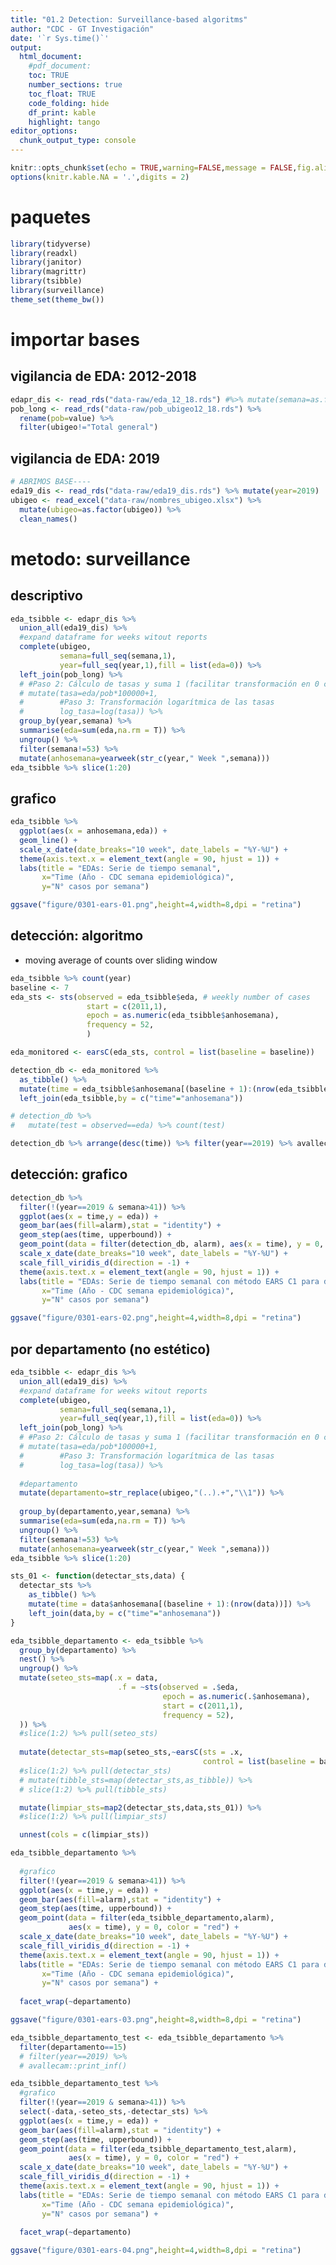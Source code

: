 ```yaml
---
title: "01.2 Detection: Surveillance-based algoritms"
author: "CDC - GT Investigación"
date: '`r Sys.time()`'
output: 
  html_document:
    #pdf_document:
    toc: TRUE
    number_sections: true
    toc_float: TRUE
    code_folding: hide
    df_print: kable
    highlight: tango
editor_options: 
  chunk_output_type: console
---
```


```r
knitr::opts_chunk$set(echo = TRUE,warning=FALSE,message = FALSE,fig.align = "center")
options(knitr.kable.NA = '.',digits = 2)
```

# paquetes

```r
library(tidyverse)
library(readxl)
library(janitor)
library(magrittr)
library(tsibble)
library(surveillance)
theme_set(theme_bw())
```

# importar bases

## vigilancia de EDA: 2012-2018

```r
edapr_dis <- read_rds("data-raw/eda_12_18.rds") #%>% mutate(semana=as.factor(semana))
pob_long <- read_rds("data-raw/pob_ubigeo12_18.rds") %>% 
  rename(pob=value) %>% 
  filter(ubigeo!="Total general")
```

## vigilancia de EDA: 2019

```r
# ABRIMOS BASE----
eda19_dis <- read_rds("data-raw/eda19_dis.rds") %>% mutate(year=2019)
ubigeo <- read_excel("data-raw/nombres_ubigeo.xlsx") %>% 
  mutate(ubigeo=as.factor(ubigeo)) %>% 
  clean_names()
```

# metodo: surveillance

## descriptivo

```r
eda_tsibble <- edapr_dis %>% 
  union_all(eda19_dis) %>% 
  #expand dataframe for weeks witout reports
  complete(ubigeo,
           semana=full_seq(semana,1),
           year=full_seq(year,1),fill = list(eda=0)) %>% 
  left_join(pob_long) %>% 
  # #Paso 2: Cálculo de tasas y suma 1 (facilitar transformación en 0 casos)
  # mutate(tasa=eda/pob*100000+1,
  #        #Paso 3: Transformación logarítmica de las tasas
  #        log_tasa=log(tasa)) %>% 
  group_by(year,semana) %>% 
  summarise(eda=sum(eda,na.rm = T)) %>% 
  ungroup() %>% 
  filter(semana!=53) %>% 
  mutate(anhosemana=yearweek(str_c(year," Week ",semana))) 
eda_tsibble %>% slice(1:20)
```

## grafico

```r
eda_tsibble %>% 
  ggplot(aes(x = anhosemana,eda)) +
  geom_line() + 
  scale_x_date(date_breaks="10 week", date_labels = "%Y-%U") +
  theme(axis.text.x = element_text(angle = 90, hjust = 1)) +
  labs(title = "EDAs: Serie de tiempo semanal",
       x="Time (Año - CDC semana epidemiológica)",
       y="N° casos por semana")
```

```r
ggsave("figure/0301-ears-01.png",height=4,width=8,dpi = "retina")
```

## detección: algoritmo

- moving average of counts over sliding window

```r
eda_tsibble %>% count(year)
baseline <- 7
eda_sts <- sts(observed = eda_tsibble$eda, # weekly number of cases
                 start = c(2011,1),
                 epoch = as.numeric(eda_tsibble$anhosemana),
                 frequency = 52,
                 )

eda_monitored <- earsC(eda_sts, control = list(baseline = baseline))

detection_db <- eda_monitored %>% 
  as_tibble() %>% 
  mutate(time = eda_tsibble$anhosemana[(baseline + 1):(nrow(eda_tsibble))]) %>% 
  left_join(eda_tsibble,by = c("time"="anhosemana"))

# detection_db %>% 
#   mutate(test = observed==eda) %>% count(test)

detection_db %>% arrange(desc(time)) %>% filter(year==2019) %>% avallecam::print_inf()
```

## detección: grafico

```r
detection_db %>% 
  filter(!(year==2019 & semana>41)) %>% 
  ggplot(aes(x = time,y = eda)) +
  geom_bar(aes(fill=alarm),stat = "identity") +
  geom_step(aes(time, upperbound)) +
  geom_point(data = filter(detection_db, alarm), aes(x = time), y = 0, color = "red") +
  scale_x_date(date_breaks="10 week", date_labels = "%Y-%U") +
  scale_fill_viridis_d(direction = -1) +
  theme(axis.text.x = element_text(angle = 90, hjust = 1)) +
  labs(title = "EDAs: Serie de tiempo semanal con método EARS C1 para detección de brotes",
       x="Time (Año - CDC semana epidemiológica)",
       y="N° casos por semana")
```

```r
ggsave("figure/0301-ears-02.png",height=4,width=8,dpi = "retina")
```

## por departamento (no estético)

```r
eda_tsibble <- edapr_dis %>% 
  union_all(eda19_dis) %>% 
  #expand dataframe for weeks witout reports
  complete(ubigeo,
           semana=full_seq(semana,1),
           year=full_seq(year,1),fill = list(eda=0)) %>% 
  left_join(pob_long) %>% 
  # #Paso 2: Cálculo de tasas y suma 1 (facilitar transformación en 0 casos)
  # mutate(tasa=eda/pob*100000+1,
  #        #Paso 3: Transformación logarítmica de las tasas
  #        log_tasa=log(tasa)) %>% 
  
  #departamento
  mutate(departamento=str_replace(ubigeo,"(..).+","\\1")) %>% 
  
  group_by(departamento,year,semana) %>% 
  summarise(eda=sum(eda,na.rm = T)) %>% 
  ungroup() %>% 
  filter(semana!=53) %>% 
  mutate(anhosemana=yearweek(str_c(year," Week ",semana))) 
eda_tsibble %>% slice(1:20)
```

```r
sts_01 <- function(detectar_sts,data) {
  detectar_sts %>% 
    as_tibble() %>% 
    mutate(time = data$anhosemana[(baseline + 1):(nrow(data))]) %>% 
    left_join(data,by = c("time"="anhosemana")) 
}

eda_tsibble_departamento <- eda_tsibble %>% 
  group_by(departamento) %>% 
  nest() %>% 
  ungroup() %>% 
  mutate(seteo_sts=map(.x = data,
                        .f = ~sts(observed = .$eda,
                                  epoch = as.numeric(.$anhosemana),
                                  start = c(2011,1),
                                  frequency = 52),
  )) %>% 
  #slice(1:2) %>% pull(seteo_sts)
  
  mutate(detectar_sts=map(seteo_sts,~earsC(sts = .x,
                                           control = list(baseline = baseline)))) %>% 
  #slice(1:2) %>% pull(detectar_sts)
  # mutate(tibble_sts=map(detectar_sts,as_tibble)) %>% 
  # slice(1:2) %>% pull(tibble_sts)

  mutate(limpiar_sts=map2(detectar_sts,data,sts_01)) %>% 
  #slice(1:2) %>% pull(limpiar_sts)

  unnest(cols = c(limpiar_sts)) 
```

```r
eda_tsibble_departamento %>% 
  
  #grafico
  filter(!(year==2019 & semana>41)) %>% 
  ggplot(aes(x = time,y = eda)) +
  geom_bar(aes(fill=alarm),stat = "identity") +
  geom_step(aes(time, upperbound)) +
  geom_point(data = filter(eda_tsibble_departamento,alarm), 
             aes(x = time), y = 0, color = "red") +
  scale_x_date(date_breaks="10 week", date_labels = "%Y-%U") +
  scale_fill_viridis_d(direction = -1) +
  theme(axis.text.x = element_text(angle = 90, hjust = 1)) +
  labs(title = "EDAs: Serie de tiempo semanal con método EARS C1 para detección de brotes",
       x="Time (Año - CDC semana epidemiológica)",
       y="N° casos por semana") +
  
  facet_wrap(~departamento)

```

```r
ggsave("figure/0301-ears-03.png",height=8,width=8,dpi = "retina")
```


```r
eda_tsibble_departamento_test <- eda_tsibble_departamento %>% 
  filter(departamento==15)
  # filter(year==2019) %>% 
  # avallecam::print_inf()

eda_tsibble_departamento_test %>% 
  #grafico
  filter(!(year==2019 & semana>41)) %>% 
  select(-data,-seteo_sts,-detectar_sts) %>% 
  ggplot(aes(x = time,y = eda)) +
  geom_bar(aes(fill=alarm),stat = "identity") +
  geom_step(aes(time, upperbound)) +
  geom_point(data = filter(eda_tsibble_departamento_test,alarm), 
             aes(x = time), y = 0, color = "red") +
  scale_x_date(date_breaks="10 week", date_labels = "%Y-%U") +
  scale_fill_viridis_d(direction = -1) +
  theme(axis.text.x = element_text(angle = 90, hjust = 1)) +
  labs(title = "EDAs: Serie de tiempo semanal con método EARS C1 para detección de brotes",
       x="Time (Año - CDC semana epidemiológica)",
       y="N° casos por semana") +
  
  facet_wrap(~departamento)

```


```r
ggsave("figure/0301-ears-04.png",height=4,width=8,dpi = "retina")
```



```r

```

